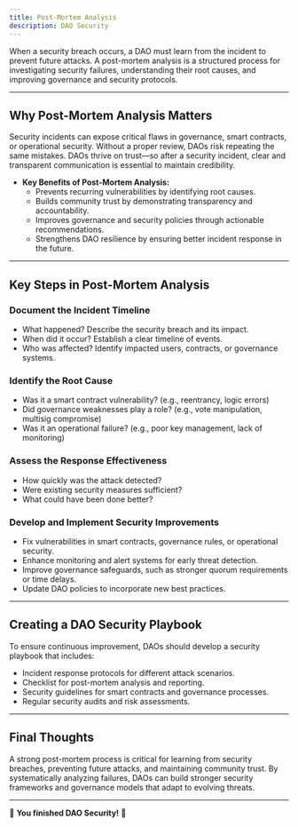 ```yaml
---
title: Post-Mortem Analysis
description: DAO Security
---
```


When a security breach occurs, a DAO must learn from the incident to prevent future attacks. A post-mortem analysis is a structured process for investigating security failures, understanding their root causes, and improving governance and security protocols.  

---

## **Why Post-Mortem Analysis Matters**  

Security incidents can expose critical flaws in governance, smart contracts, or operational security. Without a proper review, DAOs risk repeating the same mistakes. DAOs thrive on trust—so after a security incident, clear and transparent communication is essential to maintain credibility.  

- **Key Benefits of Post-Mortem Analysis:**  
  - Prevents recurring vulnerabilities by identifying root causes.  
  - Builds community trust by demonstrating transparency and accountability.  
  - Improves governance and security policies through actionable recommendations.  
  - Strengthens DAO resilience by ensuring better incident response in the future.  

---

## **Key Steps in Post-Mortem Analysis**  

### **Document the Incident Timeline**  
- What happened? Describe the security breach and its impact.  
- When did it occur? Establish a clear timeline of events.  
- Who was affected? Identify impacted users, contracts, or governance systems.  

### **Identify the Root Cause**  
- Was it a smart contract vulnerability? (e.g., reentrancy, logic errors)  
- Did governance weaknesses play a role? (e.g., vote manipulation, multisig compromise)  
- Was it an operational failure? (e.g., poor key management, lack of monitoring)  

### **Assess the Response Effectiveness**  
- How quickly was the attack detected?
- Were existing security measures sufficient?
- What could have been done better?

### **Develop and Implement Security Improvements**  
- Fix vulnerabilities in smart contracts, governance rules, or operational security.  
- Enhance monitoring and alert systems for early threat detection.  
- Improve governance safeguards, such as stronger quorum requirements or time delays.  
- Update DAO policies to incorporate new best practices.  

---

## **Creating a DAO Security Playbook**  

To ensure continuous improvement, DAOs should develop a security playbook that includes:  
- Incident response protocols for different attack scenarios.  
- Checklist for post-mortem analysis and reporting.  
- Security guidelines for smart contracts and governance processes.  
- Regular security audits and risk assessments.  

---

## **Final Thoughts**  

A strong post-mortem process is critical for learning from security breaches, preventing future attacks, and maintaining community trust. By systematically analyzing failures, DAOs can build stronger security frameworks and governance models that adapt to evolving threats.  

---

🔖 **You finished DAO Security!** 🔖

